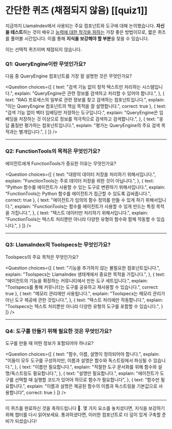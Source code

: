 # 간단한 퀴즈 (채점되지 않음) [[quiz1]]

지금까지 LlamaIndex에서 사용되는 주요 컴포넌트와 도구에 대해 논의했습니다.
**자신을 테스트**하는 것이 배우고 [능력에 대한 착각을 피하는](https://www.coursera.org/lecture/learning-how-to-learn/illusions-of-competence-BuFzf) 가장 좋은 방법이므로, 짧은 퀴즈를 풀어볼 시간입니다.
이를 통해 **지식을 보강해야 할 부분**을 찾을 수 있습니다.

이는 선택적 퀴즈이며 채점되지 않습니다.

### Q1: QueryEngine이란 무엇인가요?
다음 중 QueryEngine 컴포넌트를 가장 잘 설명한 것은 무엇인가요?

<Question
choices={[
{
text: "검색 기능 없이 정적 텍스트만 처리하는 시스템입니다.",
explain: "QueryEngine은 관련 정보를 검색하고 처리할 수 있어야 합니다.",
},
{
text: "RAG 프로세스의 일부로 관련 정보를 찾고 검색하는 컴포넌트입니다.",
explain: "이는 QueryEngine 컴포넌트의 핵심 목적을 잘 설명합니다.",
correct: true
},
{
text: "검색 기능 없이 벡터 임베딩만 저장하는 도구입니다.",
explain: "QueryEngine은 임베딩을 저장하는 것 이상으로 정보를 적극적으로 검색하고 검색합니다.",
},
{
text: "응답 품질만 평가하는 컴포넌트입니다.",
explain: "평가는 QueryEngine의 주요 검색 목적과는 별개입니다.",
}
]}
/>

---

### Q2: FunctionTools의 목적은 무엇인가요?
에이전트에게 FunctionTools가 중요한 이유는 무엇인가요?

<Question
choices={[
{
text: "대량의 데이터 저장을 처리하기 위해서입니다.",
explain: "FunctionTools는 주로 데이터 저장을 위한 것이 아닙니다.",
},
{
text: "Python 함수를 에이전트가 사용할 수 있는 도구로 변환하기 위해서입니다.",
explain: "FunctionTools는 Python 함수를 에이전트가 접근할 수 있도록 감싸줍니다.",
correct: true
},
{
text: "에이전트가 임의의 함수 정의를 만들 수 있게 하기 위해서입니다.",
explain: "FunctionTools는 함수를 에이전트가 사용할 수 있게 만드는 특정 목적을 가집니다.",
},
{
text: "텍스트 데이터만 처리하기 위해서입니다.",
explain: "FunctionTools는 텍스트 처리뿐만 아니라 다양한 유형의 함수와 함께 작동할 수 있습니다.",
}
]}
/>

---

### Q3: LlamaIndex의 Toolspecs는 무엇인가요?
Toolspecs의 주요 목적은 무엇인가요?

<Question
choices={[
{
text: "기능을 추가하지 않는 불필요한 컴포넌트입니다.",
explain: "Toolspecs는 LlamaIndex 생태계에서 중요한 목적을 가집니다.",
},
{
text: "에이전트의 기능을 확장하는 커뮤니티에서 만든 도구 세트입니다.",
explain: "Toolspecs를 통해 커뮤니티는 도구를 공유하고 재사용할 수 있습니다.",
correct: true
},
{
text: "메모리 관리에만 사용됩니다.",
explain: "Toolspecs는 메모리 관리가 아닌 도구 제공에 관한 것입니다.",
},
{
text: "텍스트 처리에만 작동합니다.",
explain: "Toolspecs는 텍스트 처리뿐만 아니라 다양한 유형의 도구를 포함할 수 있습니다.",
}
]}
/>

---

### Q4: 도구를 만들기 위해 필요한 것은 무엇인가요?
도구를 만들 때 어떤 정보가 포함되어야 하나요?

<Question
choices={[
{
text: "함수, 이름, 설명이 정의되어야 합니다.",
explain: "이들이 모두 도구를 구성하지만, 이름과 설명은 함수와 독스트링에서 파싱될 수 있습니다.",
},
{
text: "이름만 필요합니다.",
explain: "적절한 도구 문서화를 위해 함수와 설명/독스트링도 필요합니다.",
},
{
text: "설명만 필요합니다.",
explain: "에이전트가 도구를 선택할 때 실행할 코드가 있어야 하므로 함수가 필요합니다",
},
{
text: "함수만 필요합니다.",
explain: "이름과 설명은 제공된 함수의 이름과 독스트링을 기본값으로 사용합니다",
correct: true
}
]}
/>

---

이 퀴즈를 완료하신 것을 축하드립니다 🥳. 몇 가지 요소를 놓치셨다면, 지식을 보강하기 위해 챕터를 다시 읽어보세요. 통과하셨다면, 이러한 컴포넌트로 더 깊이 있게 구축할 준비가 되셨습니다! 